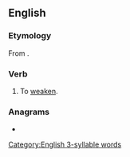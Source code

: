 ==English==

===Etymology===
From {{etyl|la|en}} {{m|la|labefacere}}.

===Verb===
{{en-verb|labefies|labifying|labefied}}

# {{lb|en|obsolete|rare}} To [[weaken]].

===Anagrams===
* {{anagrams|en|beflay}}

[[Category:English 3-syllable words]]